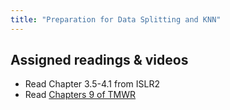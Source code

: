 ```yaml
---
title: "Preparation for Data Splitting and KNN"
---
```


## Assigned readings & videos

- Read Chapter 3.5-4.1 from ISLR2
- Read [Chapters 9 of TMWR](https://www.tmwr.org/base-r)